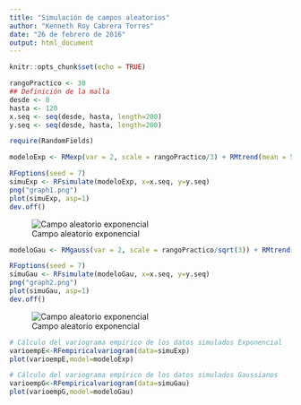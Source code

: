 ```yaml
---
title: "Simulación de campos aleatorios"
author: "Kenneth Roy Cabrera Torres"
date: "26 de febrero de 2016"
output: html_document
---
```


```r
knitr::opts_chunk$set(echo = TRUE)
```

```r
rangoPractico <- 30
## Definición de la malla
desde <- 0
hasta <- 120
x.seq <- seq(desde, hasta, length=200)
y.seq <- seq(desde, hasta, length=200)
```



```r
require(RandomFields)

modeloExp <- RMexp(var = 2, scale = rangoPractico/3) + RMtrend(mean = 5)

RFoptions(seed = 7)
simuExp <- RFsimulate(modeloExp, x=x.seq, y=y.seq)
png("graph1.png")
plot(simuExp, asp=1)
dev.off()
```

![Campo aleatorio exponencial](graph1.png)


```r
modeloGau <- RMgauss(var = 2, scale = rangoPractico/sqrt(3)) + RMtrend(mean = 5)

RFoptions(seed = 7)
simuGau <- RFsimulate(modeloGau, x=x.seq, y=y.seq)
png("graph2.png")
plot(simuGau, asp=1)
dev.off()
```

![Campo aleatorio exponencial](graph2.png)


```r
# Cálculo del variograma empírico de los datos simulados Exponencial
varioempE<-RFempiricalvariogram(data=simuExp)
plot(varioempE,model=modeloExp)
```

```r
# Cálculo del variograma empírico de los datos simulados Gaussianos
varioempG<-RFempiricalvariogram(data=simuGau)
plot(varioempG,model=modeloGau)
```
